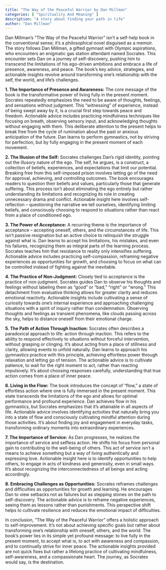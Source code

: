 ```yaml
---
title: "The Way of the Peaceful Warrior by Dan Millman"
categories: [ "Spirituality And Meaning" ]
description: "A story about finding your path in life"
author: "Dan Millman"
---
```

Dan Millman's "The Way of the Peaceful Warrior" isn't a self-help book in the conventional sense; it's a philosophical novel disguised as a memoir.  The story follows Dan Millman, a gifted gymnast with Olympic aspirations, who encounters an enigmatic gas station attendant named Socrates. This encounter sets Dan on a journey of self-discovery, pushing him to transcend the limitations of his ego-driven ambitions and embrace a life of presence, awareness, and peace.  The book's key advice, strategies, and actionable insights revolve around transforming one's relationship with the self, the world, and life's challenges.

**1.  The Importance of Presence and Awareness:**  The core message of the book is the transformative power of living fully in the present moment. Socrates repeatedly emphasizes the need to be aware of thoughts, feelings, and sensations without judgment.  This "witnessing" of experience, instead of being swept away by it, is a crucial first step towards peace and freedom.  Actionable advice includes practicing mindfulness techniques like focusing on breath, observing sensory input, and acknowledging thoughts without engaging with them. This deliberate attention to the present helps to break free from the cycle of rumination about the past or anxious anticipation of the future. Dan learns to perform gymnastics, not by striving for perfection, but by fully engaging in the present moment of each movement.

**2.  The Illusion of the Self:**  Socrates challenges Dan's rigid identity, pointing out the illusory nature of the ego.  The self, he argues, is a construct, a collection of beliefs, experiences, and expectations that limit our potential.  Breaking free from this self-imposed prison involves letting go of the need for approval, achieving, and controlling outcomes.  The book encourages readers to question their beliefs and values, particularly those that generate suffering. This process isn't about eliminating the ego entirely but rather understanding its limitations and recognizing its role in creating unnecessary drama and conflict.  Actionable insight here involves self-reflection – questioning the narrative we tell ourselves, identifying limiting beliefs, and consciously choosing to respond to situations rather than react from a place of conditioned ego.

**3.  The Power of Acceptance:**  A recurring theme is the importance of acceptance – accepting oneself, others, and the circumstances of life. This isn't passive resignation but an active choice to relinquish the struggle against what is.  Dan learns to accept his limitations, his mistakes, and even his failures, recognizing them as integral parts of the learning process.  Socrates teaches him that resistance to reality only intensifies suffering.  Actionable advice includes practicing self-compassion, reframing negative experiences as opportunities for growth, and choosing to focus on what can be controlled instead of fighting against the inevitable.

**4.  The Practice of Non-Judgment:**  Closely tied to acceptance is the practice of non-judgment.  Socrates guides Dan to observe his thoughts and feelings without labeling them as "good" or "bad," "right" or "wrong."  This detachment from evaluative thinking allows for greater clarity and reduces emotional reactivity.  Actionable insights include cultivating a sense of curiosity towards one's internal experience and approaching challenging situations with a spirit of inquiry rather than condemnation. Observing thoughts and feelings as transient phenomena, like clouds passing across the sky, helps to distance oneself from their emotional charge.

**5.  The Path of Action Through Inaction:**  Socrates often describes a paradoxical approach to life: action through inaction. This refers to the ability to respond effectively to situations without forceful intervention, without grasping or clinging.  It’s about acting from a place of stillness and clarity, allowing events to unfold naturally. Dan learns to approach his gymnastics practice with this principle, achieving effortless power through relaxation and letting go of tension. The actionable advice is to cultivate patience, to wait for the right moment to act, rather than reacting impulsively.  It’s about choosing responses carefully, understanding that true action comes from a place of inner peace.

**6.  Living in the Flow:**  The book introduces the concept of "flow," a state of effortless action where one is fully immersed in the present moment.  This state transcends the limitations of the ego and allows for optimal performance and profound experience.  Dan achieves flow in his gymnastics, but Socrates emphasizes that it’s attainable in all aspects of life.  Actionable advice involves identifying activities that naturally bring you into a state of flow and consciously cultivating mindful attention during those activities.  It’s about finding joy and engagement in everyday tasks, transforming ordinary moments into extraordinary experiences.

**7.  The Importance of Service:**  As Dan progresses, he realizes the importance of service and selfless action.  He shifts his focus from personal gain to contributing to the well-being of others. This act of service isn't a means to achieve something but a way of living authentically and expressing love.  Actionable insight here is to identify opportunities to help others, to engage in acts of kindness and generosity, even in small ways.  It’s about recognizing the interconnectedness of all beings and acting accordingly.

**8.  Embracing Challenges as Opportunities:**  Socrates reframes challenges and difficulties as opportunities for growth and learning.  He encourages Dan to view setbacks not as failures but as stepping stones on the path to self-discovery.  The actionable advice is to reframe negative experiences, seeing them as lessons rather than punishments.  This perspective shift helps to cultivate resilience and reduces the emotional impact of difficulties.

In conclusion, "The Way of the Peaceful Warrior" offers a holistic approach to self-improvement. It's not about achieving specific goals but rather about transforming one's relationship with oneself, others, and the world.  The book's power lies in its simple yet profound message: to live fully in the present moment, to accept what is, to act with awareness and compassion, and to continually strive for inner peace.  The actionable insights provided are not quick fixes but rather a lifelong practice of cultivating mindfulness, self-awareness, and a compassionate heart.  The journey, as Socrates would say, is the destination.

